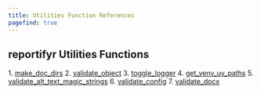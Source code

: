 ```yaml
---
title: Utilities Function References
pagefind: true
---
```



## reportifyr Utilities Functions

<Steps>
1. <a href={`${import.meta.env.BASE_URL}reference/utilities/make_doc_dirs/`}>make_doc_dirs</a>
2. <a href={`${import.meta.env.BASE_URL}reference/utilities/validate_object/`}>validate_object</a>
3. <a href={`${import.meta.env.BASE_URL}reference/utilities/toggle_logger/`}>toggle_logger</a>
4. <a href={`${import.meta.env.BASE_URL}reference/utilities/get_venv_uv_paths/`}>get_venv_uv_paths</a>
5. <a href={`${import.meta.env.BASE_URL}reference/utilities/validate_alt_text_magic_strings/`}>validate_alt_text_magic_strings</a>
6. <a href={`${import.meta.env.BASE_URL}reference/utilities/validate_config/`}>validate_config</a>
7. <a href={`${import.meta.env.BASE_URL}reference/utilities/validate_docx/`}>validate_docx</a>
</Steps>
